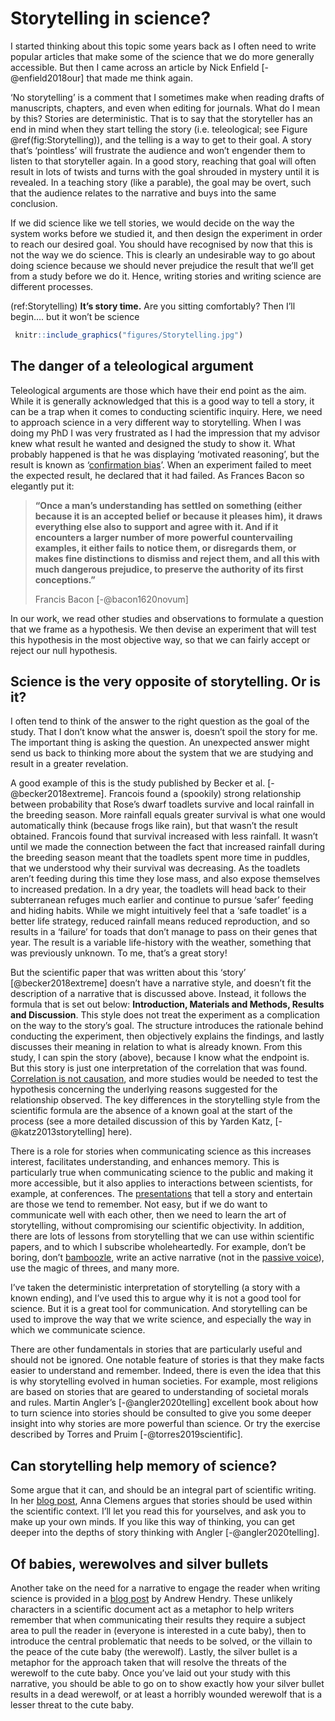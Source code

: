 # Storytelling in science? {#storytelling}

I started thinking about this topic some years back as I often need to write popular articles that make some of the science that we do more generally accessible. But then I came across an article by Nick Enfield [-@enfield2018our] that made me think again.

'No storytelling' is a comment that I sometimes make when reading drafts of manuscripts, chapters, and even when editing for journals. What do I mean by this? Stories are deterministic. That is to say that the storyteller has an end in mind when they start telling the story (i.e. teleological; see Figure \@ref(fig:Storytelling)), and the telling is a way to get to their goal. A story that’s ‘pointless’ will frustrate the audience and won’t engender them to listen to that storyteller again. In a good story, reaching that goal will often result in lots of twists and turns with the goal shrouded in mystery until it is revealed. In a teaching story (like a parable), the goal may be overt, such that the audience relates to the narrative and buys into the same conclusion.

If we did science like we tell stories, we would decide on the way the system works before we studied it, and then design the experiment in order to reach our desired goal. You should have recognised by now that this is not the way we do science. This is clearly an undesirable way to go about doing science because we should never prejudice the result that we’ll get from a study before we do it. Hence, writing stories and writing science are different processes. 

(ref:Storytelling) **It's story time.** Are you sitting comfortably? Then I'll begin.... but it won't be science

```{r Storytelling, echo=FALSE, out.width='95%', fig.cap="(ref:Storytelling)"}
 knitr::include_graphics("figures/Storytelling.jpg")
```

## The danger of a teleological argument

Teleological arguments are those which have their end point as the aim. While it is generally acknowledged that this is a good way to tell a story, it can be a trap when it comes to conducting scientific inquiry. Here, we need to approach science in a very different way to storytelling. When I was doing my PhD I was very frustrated as I had the impression that my advisor knew what result he wanted and designed the study to show it. What probably happened is that he was displaying 'motivated reasoning', but the result is known as '[confirmation bias](#TypeI)'. When an experiment failed to meet the expected result, he declared that it had failed. As Frances Bacon so elegantly put it:

>__“Once a man’s understanding has settled on something (either because it is an accepted belief or because it pleases him), it draws everything else also to support and agree with it. And if it encounters a larger number of more powerful countervailing examples, it either fails to notice them, or disregards them, or makes fine distinctions to dismiss and reject them, and all this with much dangerous prejudice, to preserve the authority of its first conceptions.”__ 
>
>Francis Bacon [-@bacon1620novum]

In our work, we read other studies and observations to formulate a question that we frame as a hypothesis. We then devise an experiment that will test this hypothesis in the most objective way, so that we can fairly accept or reject our null hypothesis.

## Science is the very opposite of storytelling. Or is it?
I often tend to think of the answer to the right question as the goal of the study. That I don’t know what the answer is, doesn’t spoil the story for me. The important thing is asking the question. An unexpected answer might send us back to thinking more about the system that we are studying and result in a greater revelation.

A good example of this is the study published by Becker et al. [-@becker2018extreme]. Francois found a (spookily) strong relationship between probability that Rose’s dwarf toadlets survive and local rainfall in the breeding season. More rainfall equals greater survival is what one would automatically think (because frogs like rain), but that wasn’t the result obtained. Francois found that survival increased with less rainfall. It wasn’t until we made the connection between the fact that increased rainfall during the breeding season meant that the toadlets spent more time in puddles, that we understood why their survival was decreasing. As the toadlets aren’t feeding during this time they lose mass, and also expose themselves to increased predation. In a dry year, the toadlets will head back to their subterranean refuges much earlier and continue to pursue ‘safer’ feeding and hiding habits. While we might intuitively feel that a ‘safe toadlet’ is a better life strategy, reduced rainfall means reduced reproduction, and so results in a 'failure' for toads that don’t manage to pass on their genes that year. The result is a variable life-history with the weather, something that was previously unknown. To me, that’s a great story!

But the scientific paper that was written about this ‘story’ [@becker2018extreme] doesn’t have a narrative style, and doesn’t fit the description of a narrative that is discussed above. Instead, it follows the formula that is set out below: **Introduction, Materials and Methods, Results and Discussion**. This style does not treat the experiment as a complication on the way to the story’s goal. The structure introduces the rationale behind conducting the experiment, then objectively explains the findings, and lastly discusses their meaning in relation to what is already known. From this study, I can spin the story (above), because I know what the endpoint is. But this story is just one interpretation of the correlation that was found. [Correlation is not causation](#argument), and more studies would be needed to test the hypothesis concerning the underlying reasons suggested for the relationship observed. The key differences in the storytelling style from the scientific formula are the absence of a known goal at the start of the process (see a more detailed discussion of this by Yarden Katz, [-@katz2013storytelling] here).

There is a role for stories when communicating science as this increases interest, facilitates understanding, and enhances memory. This is particularly true when communicating science to the public and making it more accessible, but it also applies to interactions between scientists, for example, at conferences. The [presentations](#proposal-presentation) that tell a story and entertain are those we tend to remember. Not easy, but if we do want to communicate well with each other, then we need to learn the art of storytelling, without compromising our scientific objectivity. In addition, there are lots of lessons from storytelling that we can use within scientific papers, and to which I subscribe wholeheartedly. For example, don’t be boring, don’t [bamboozle](#style), write an active narrative (not in the [passive voice](#passive)), use the magic of threes, and many more. 

I've taken the deterministic interpretation of storytelling (a story with a known ending), and I've used this to argue why it is not a good tool for science. But it is a great tool for communication. And storytelling can be used to improve the way that we write science, and especially the way in which we communicate science. 

There are other fundamentals in stories that are particularly useful and should not be ignored. One notable feature of stories is that they make facts easier to understand and remember. Indeed, there is even the idea that this is why storytelling evolved in human societies. For example, most religions are based on stories that are geared to understanding of societal morals and rules. Martin Angler’s [-@angler2020telling] excellent book about how to turn science into stories should be consulted to give you some deeper insight into why stories are more powerful than science. Or try the exercise described by Torres and Pruim [-@torres2019scientific].

## Can storytelling help memory of science?
Some argue that it can, and should be an integral part of scientific writing. In her [blog post](https://www.annaclemens.com/blog/elements-of-a-story), Anna Clemens argues that stories should be used within the scientific context. I'll let you read this for yourselves, and ask you to make up your own minds. If you like this way of thinking, you can get deeper into the depths of story thinking with Angler [-@angler2020telling]. 

## Of babies, werewolves and silver bullets
Another take on the need for a narrative to engage the reader when writing science is provided in a [blog post](http://ecoevoevoeco.blogspot.com/2014/10/how-to-writepresent-science-baby.html) by Andrew Hendry. These unlikely characters in a scientific document act as a metaphor to help writers remember that when communicating their results they require a subject area to pull the reader in (everyone is interested in a cute baby), then to introduce the central problematic that needs to be solved, or the villain to the peace of the cute baby (the werewolf). Lastly, the silver bullet is a metaphor for the approach taken that will resolve the threats of the werewolf to the cute baby. Once you've laid out your study with this narrative, you should be able to go on to show exactly how your silver bullet results in a dead werewolf, or at least a horribly wounded werewolf that is a lesser threat to the cute baby.
